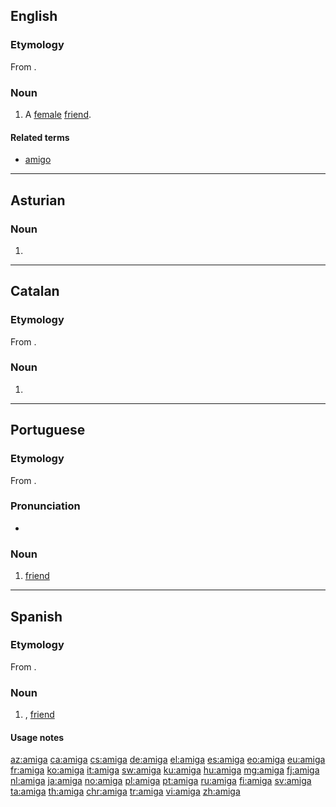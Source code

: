 {{also|Amiga}}
==English==

===Etymology===
From {{etyl|es|en}} {{term|amiga||female friend|lang=es}}.

===Noun===
{{en-noun}}

# {{cx|Latin American|lang=en}} A [[female]] [[friend]].

====Related terms====
* [[amigo]]

----

==Asturian==

===Noun===
{{ast-noun|f|amigues}}

# {{feminine of|amigu|lang=ast}}

----

==Catalan==

===Etymology===
From {{etyl|la|ca}} {{m|la|amīca}}.

===Noun===
{{ca-noun|f}}

# {{feminine of|amic|lang=ca}}

----

==Portuguese==

===Etymology===
From {{etyl|la|pt}} {{m|la|amīca}}.

===Pronunciation===
* {{a|PT}} {{IPA|/ɐˈmiɣɐ/|lang=pt}}

===Noun===
{{pt-noun|f|m=amigo}}

# [[friend]]

----

==Spanish==

===Etymology===
From {{etyl|la|es}} {{m|la|amīca}}.

===Noun===
{{es-noun|f|m=amigo}}

# {{feminine of|amigo|lang=es}}, [[friend]]

====Usage notes====
{{es-note-noun-mf|amigo}}

[[az:amiga]]
[[ca:amiga]]
[[cs:amiga]]
[[de:amiga]]
[[el:amiga]]
[[es:amiga]]
[[eo:amiga]]
[[eu:amiga]]
[[fr:amiga]]
[[ko:amiga]]
[[it:amiga]]
[[sw:amiga]]
[[ku:amiga]]
[[hu:amiga]]
[[mg:amiga]]
[[fj:amiga]]
[[nl:amiga]]
[[ja:amiga]]
[[no:amiga]]
[[pl:amiga]]
[[pt:amiga]]
[[ru:amiga]]
[[fi:amiga]]
[[sv:amiga]]
[[ta:amiga]]
[[th:amiga]]
[[chr:amiga]]
[[tr:amiga]]
[[vi:amiga]]
[[zh:amiga]]